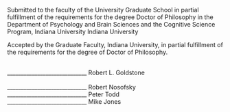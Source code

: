 \begin{centering}
\LARGE
{Variability and Generalization - A Similarity-Based Account}

 
\vspace*{1.5cm}

\LARGE
{Thomas E. Gorman}

\vspace{11.5cm}

\end{centering}

Submitted to the faculty of the University Graduate School in partial fulfillment of the
requirements for the degree Doctor of Philosophy in the Department of Psychology and Brain
Sciences and the Cognitive Science Program, Indiana University
Indiana University

\vspace{6cm}

\pagenumbering{gobble}


\newpage

Accepted by the Graduate Faculty, Indiana University, in partial fulfillment of the
requirements for the degree of Doctor of Philosophy.
\vspace{4cm}

\
\_____________________________  Robert L. Goldstone
\vspace{2.5cm}
\
\
\_____________________________  Robert Nosofsky
\vspace{2.5cm}
\
\_____________________________  Peter Todd
\vspace{2.5cm}
\
\_____________________________  Mike Jones

\newpage

\begin{centering}

\vspace*{6.5cm}

@2023 \\
\vspace{1cm} 

Thomas E. Gorman
\vspace{.2cm}

\vspace{5cm}

\end{centering}

\newpage
\begin{center}
\textbf{Acknowledgements}
\end{center}
\newpage

\tableofcontents
\newpage
\listoffigures
\newpage
\listoftables
\newpage

